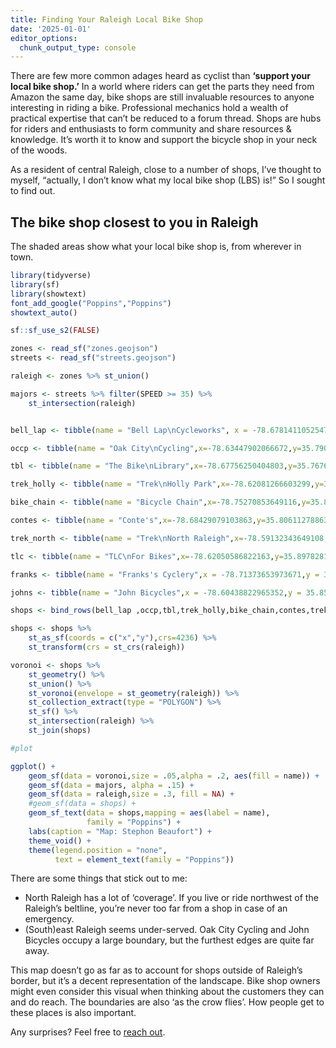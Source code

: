```yaml
---
title: Finding Your Raleigh Local Bike Shop
date: '2025-01-01'
editor_options: 
  chunk_output_type: console
---
```


There are few more common adages heard as cyclist than <strong>'support your local bike shop.'</strong> In a world where riders can get the parts they need from Amazon the same day, bike shops are still invaluable resources to anyone interesting in riding a bike. Professional mechanics hold a wealth of practical expertise that can't be reduced to a forum thread. Shops are hubs for riders and enthusiasts to form community and share resources & knowledge. It's worth it to know and support the bicycle shop in your neck of the woods.

As a resident of central Raleigh, close to a number of shops, I've thought to myself, <q>actually, I don't know what my local bike shop (LBS) is!</q> So I sought to find out.

## The bike shop closest to you in Raleigh

The shaded areas show what your local bike shop is, from wherever in town.

```r
library(tidyverse)
library(sf)
library(showtext)
font_add_google("Poppins","Poppins")
showtext_auto()

sf::sf_use_s2(FALSE)

zones <- read_sf("zones.geojson")
streets <- read_sf("streets.geojson")

raleigh <- zones %>% st_union()

majors <- streets %>% filter(SPEED >= 35) %>%
    st_intersection(raleigh)



```

```r



bell_lap <- tibble(name = "Bell Lap\nCycleworks", x = -78.67814110525477, y= 35.87380881463415)

occp <- tibble(name = "Oak City\nCycling",x=-78.63447902066672,y=35.790028113814365)

tbl <- tibble(name = "The Bike\nLibrary",x=-78.67756250404803,y=35.767646400232984)

trek_holly <- tibble(name = "Trek\nHolly Park",x=-78.62081266603299,y=35.82612953930017)

bike_chain <- tibble(name = "Bicycle Chain",x=-78.75270853649116,y=35.8961415711698)

contes <- tibble(name = "Conte's",x=-78.68429079103863,y=35.80611278863103)

trek_north <- tibble(name = "Trek\nNorth Raleigh",x=-78.59132343649108,y=35.91034226706531)

tlc <- tibble(name = "TLC\nFor Bikes",x=-78.62050586822163,y=35.89782815560901)

franks <- tibble(name = "Franks's Cyclery",x = -78.71373653973671,y = 35.90133962165074)

johns <- tibble(name = "John Bicycles",x = -78.60438822965352,y = 35.8533526606378)

shops <- bind_rows(bell_lap ,occp,tbl,trek_holly,bike_chain,contes,trek_north,tlc,franks,johns)

shops <- shops %>%
    st_as_sf(coords = c("x","y"),crs=4236) %>%
    st_transform(crs = st_crs(raleigh))

voronoi <- shops %>%
    st_geometry() %>%
    st_union() %>%
    st_voronoi(envelope = st_geometry(raleigh)) %>%
    st_collection_extract(type = "POLYGON") %>% 
    st_sf() %>%
    st_intersection(raleigh) %>%
    st_join(shops)


```


```r

#plot

ggplot() +
    geom_sf(data = voronoi,size = .05,alpha = .2, aes(fill = name)) + 
    geom_sf(data = majors, alpha = .15) + 
    geom_sf(data = raleigh,size = .3, fill = NA) + 
    #geom_sf(data = shops) + 
    geom_sf_text(data = shops,mapping = aes(label = name),
                 family = "Poppins") +
    labs(caption = "Map: Stephon Beaufort") + 
    theme_void() + 
    theme(legend.position = "none",
          text = element_text(family = "Poppins"))

```


There are some things that stick out to me:

* North Raleigh has a lot of 'coverage'. If you live or ride northwest of the Raleigh's beltline, you're never too far from a shop in case of an emergency.
* (South)east Raleigh seems under-served. Oak City Cycling and John Bicycles occupy a large boundary, but the furthest edges are quite far away.

This map doesn't go as far as to account for shops outside of Raleigh's border, but it's a decent representation of the landscape. Bike shop owners might even consider this visual when thinking about the customers they can and do reach. The boundaries are also 'as the crow flies'. How people get to these places is also important.

Any surprises? Feel free to [reach out](https://www.linkedin.com/in/stephon-beaufort-299b05111/).